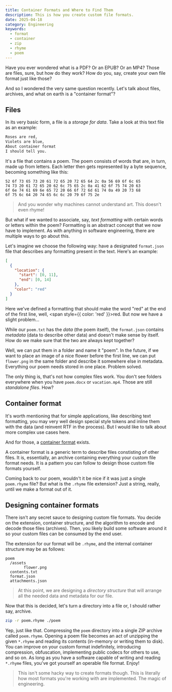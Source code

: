 ```yaml
---
title: Container Formats and Where to Find Them
description: This is how you create custom file formats.
date: 2025-04-18
category: Engineering
keywords:
  - format
  - container
  - zip
  - rhyme
  - poem
---
```


Have you ever wondered what is a PDF? Or an EPUB? Or an MP4? Those are files, sure, but how do they work? How do you, say, create your own file format just like those?

And so I wondered the very same question recently. Let's talk about files, archives, and what on earth is a "container format"?

## Files

In its very basic form, a file is a _storage for data_. Take a look at this text file as an example:

```txt
Roses are red,
Violets are blue,
About container format
I should tell you.
```

It's a file that contains a poem. The poem consists of words that are, in turn, made up from letters. Each letter then gets represented by a byte sequence, becoming something like this:

```
52 6f 73 65 73 20 61 72 65 20 72 65 64 2c 0a 56 69 6f 6c 65
74 73 20 61 72 65 20 62 6c 75 65 2c 0a 41 62 6f 75 74 20 63
6f 6e 74 61 69 6e 65 72 20 66 6f 72 6d 61 74 0a 49 20 73 68
6f 75 6c 64 20 74 65 6c 6c 20 79 6f 75 2e
```

> And you wonder why machines cannot understand art. This doesn't even rhyme!

But what if we wanted to associate, say, _text formatting_ with certain words or letters within the poem? Formatting is an abstract concept that we now have to implement. As with anything in software engineering, there are multiple ways to go about this.

Let's imagine we choose the following way: have a designated `format.json` file that describes any formatting present in the text. Here's an example:

```json
[
  {
    "location": {
      "start": [0, 11],
      "end": [0, 14]
    },
    "color": "red"
  }
]
```

Here we've defined a formatting that should make the word "red" at the end of the first line, well, <span style={{ color: 'red' }}>red</span>. But now we have a slight problem...

While our `poem.txt` has the _data_ (the poem itself), the `format.json` contains _metadata_ (data to describe other data) and doesn't make sense by itself. How do we make sure that the two are always kept together?

Well, we can put them in a folder and name it "poem". In the future, if we want to place an image of a nice flower before the first line, we can put `flower.png` in the same folder and describe it somewhere else in metadata. Everything our poem needs stored in one place. Problem solved.

The only thing is, that's not how complex files work. You don't see folders everywhere when you have `poem.docx` or `vacation.mp4`. Those are still _standalone files_. How?

## Container format

It's worth mentioning that for simple applications, like describing text formatting, you may very well design special style tokens and inline them with the data (and reinvent RTF in the process). But I would like to talk about more complex use cases here.

And for those, a [container format](https://en.wikipedia.org/wiki/Container_format) exists.

A container format is a generic term to describe files constisting of other files. It is, essentially, an archive containing everything your custom file format needs. It is a pattern you can follow to design those custom file formats yourself.

Coming back to our poem, wouldn't it be nice if it was just a single `poem.rhyme` file? But what is the `.rhyme` file extension? Just a string, really, until we make a format out of it.

## Designing container formats

There isn't any secret sauce to designing custom file formats. You decide on the extension, container structure, and the algorithm to encode and decode those files (archives). Then, you likely build some software around it so your custom files can be consumed by the end user.

The extension for our format will be `.rhyme`, and the internal container structure may be as follows:

```
poem
  /assets
		flower.png
  contents.txt
  format.json
  attachments.json
```

> At this point, we are designing a _directory structure_ that will arrange all the needed data and metadata for our file.

Now that this is decided, let's turn a directory into a file or, I should rather say, archive.

```sh
zip -r poem.rhyme ./poem
```

Yep, just like that. Compressing the `poem` directory into a single ZIP archive called `poem.rhyme`. Opening a poem file becomes an act of unzipping the given `*.rhyme` and reading its contents (in-memory or writing them to disk). You can improve on your custom format indefinitely, introducing compression, obfuscation, implementing public codecs for others to use, and so on. As long as you have a software capable of writing and reading `*.rhyme` files, you've got yourself an operable file format. Enjoy!

> This isn't some hacky way to create formats though. This is literally how most formats you're working with are implemented. The magic of engineering.
